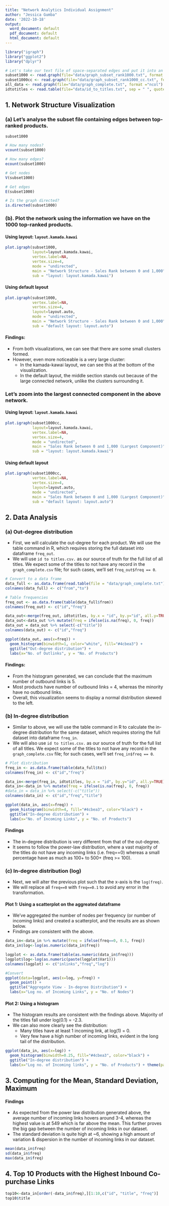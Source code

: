 ```yaml
---
title: "Network Analytics Individual Assignment"
author: "Jessica Gumba"
date: '2022-10-18'
output:
  word_document: default
  pdf_document: default
  html_document: default
---
```


```r
library("igraph")
library("ggplot2")
library("dplyr")

# Let's take our text file of space-separated edges and put it into an iGraph graph
subset1000 <- read.graph(file="data/graph_subset_rank1000.txt", format ="ncol")
subset1000cc <- read.graph(file="data/graph_subset_rank1000_cc.txt", format ="ncol")
all_data <- read.graph(file="data/graph_complete.txt", format ="ncol")
idtotitles <- read.table(file="data/id_to_titles.txt", sep = " ", quote = "\"",header = TRUE)
```

## 1. Network Structure Visualization
### (a) Let's analyse the subset file containing edges between top-ranked products.
```r
subset1000

# How many nodes?
vcount(subset1000)

# How many edges?
ecount(subset1000)

# Get nodes
V(subset1000)

# Get edges
E(subset1000)

# Is the graph directed?
is.directed(subset1000)
```

### (b). Plot the network using the information we have on the 1000 top-ranked products.

#### Using layout: ` layout.kamada.kawai`
```r
plot.igraph(subset1000, 
            layout=layout.kamada.kawai, 
            vertex.label=NA, 
            vertex.size=4,
            mode = "undirected",
            main = "Network Structure - Sales Rank between 0 and 1,000",
            sub = "layout: layout.kamada.kawai")
```

#### Using default layout
```r
plot.igraph(subset1000, 
            vertex.label=NA, 
            vertex.size=4,
            layout=layout.auto, 
            mode = "undirected",
            main = "Network Structure - Sales Rank between 0 and 1,000",
            sub = "default layout: layout.auto")
```

#### Findings:
* From both visualizations, we can see that there are some small clusters formed.
* However, even more noticeable is a very large cluster:
  * In the kamada-kawai layout, we can see this at the bottom of the visualization.
  * In the default layout, the middle section stands out because of the large connected network, unlike the clusters surrounding it.

### Let's zoom into the largest connected component in the above network.

#### Using layout: ` layout.kamada.kawai`
```r
plot.igraph(subset1000cc, 
            layout=layout.kamada.kawai, 
            vertex.label=NA, 
            vertex.size=4,
            mode = "undirected",
            main = "Sales Rank between 0 and 1,000 (Largest Component)",
            sub = "layout: layout.kamada.kawai")
```

#### Using default layout
```r
plot.igraph(subset1000cc, 
            vertex.label=NA, 
            vertex.size=4,
            layout=layout.auto, 
            mode = "undirected",
            main = "Sales Rank between 0 and 1,000 (Largest Component)",
            sub = "default layout: layout.auto")
```

## 2. Data Analysis

### (a) Out-degree distribution
* First, we will calculate the out-degree for each product. We will use the table command in R, which requires storing the full dataset into dataframe `freq_out`.
* We will use `id to titles.csv.` as our source of truth for the full list of all titles. We expect some of the titles to not have any record in the `graph_complete.csv` file; for such cases, we'll set `freq_out$freq == 0`.


```r
# Convert to a data frame
data_full <- as.data.frame(read.table(file = "data/graph_complete.txt"))
colnames(data_full) <- c("from","to")

# Table frequencies
freq_out <- as.data.frame(table(data_full$from))
colnames(freq_out) <- c("id","freq")

data_out<-merge(freq_out, idtotitles, by.x = "id", by.y="id", all.y=TRUE)
data_out<-data_out %>% mutate(freq = ifelse(is.na(freq), 0, freq))
data_out = data_out %>% select(-c("title"))
colnames(data_out) <- c("id","freq")

ggplot(data_out, aes(x=freq)) + 
  geom_histogram(binwidth=1, color="white", fill="#4cbea3") +
  ggtitle("Out-degree distribution") +
  labs(x="No. of Outlinks", y = "No. of Products")
```

#### Findings:
* From the histogram generated, we can conclude that the maximum number of outbound links is 5.
* Most products have number of outbound links = 4, whereas the minority have no outbound links.
* Overall, this visualization seems to display a normal distribution skewed to the left.

### (b) In-degree distribution
* Similar to above, we will use the table command in R to calculate the in-degree distribution for the same dataset, which requires storing the full dataset into dataframe `freq_in`.
* We will also use `id to titles.csv.` as our source of truth for the full list of all titles. We expect some of the titles to not have any record in the `graph_complete.csv` file; for such cases, we'll set `freq_in$freq == 0`.

```r
# Plot distribution
freq_in <- as.data.frame(table(data_full$to))
colnames(freq_in) <- c("id","freq")

data_in<-merge(freq_in, idtotitles, by.x = "id", by.y="id", all.y=TRUE)
data_in<-data_in %>% mutate(freq = ifelse(is.na(freq), 0, freq))
#data_in = data_in %>% select(-c("title"))
colnames(data_in) <- c("id","freq","title")

ggplot(data_in, aes(x=freq)) + 
  geom_histogram(binwidth=4, fill="#4cbea3", color="black") +
  ggtitle("In-degree distribution") +
  labs(x="No. of Incoming Links", y = "No. of Products") 
```

#### Findings
* The in-degree distribution is very different from that of the out-degree. 
* It seems to follow the power-law distribution, where a vast majority of the titles do not have any incoming links (i.e. freq==0) whereas a small percentage have as much as 100+ to 500+ (freq >= 100).

### (c) In-degree distribution (log)
* Next, we will alter the previous plot such that the x-axis is the `log(freq)`.
* We will replace all `freq==0` with `freq==0.1` to avoid any error in the transformation.


#### Plot 1: Using a scatterplot on the aggreated dataframe
* We've aggregated the number of nodes per frequency (or number of incoming links) and created a scatterplot, and the results are as shown below.
* Findings are consistent with the above.

```r
data_in<-data_in %>% mutate(freq = ifelse(freq==0, 0.1, freq))
data_in$log<-log(as.numeric(data_in$freq))

logplot <- as.data.frame(table(as.numeric(data_in$freq)))
logplot$log<-log(as.numeric(paste(logplot$Var1)))
colnames(logplot) <- c("inlinks","freq","log")

#Convert
ggplot(data=logplot, aes(x=log, y=freq)) +
  geom_point() +
  ggtitle("Aggregate View - In-degree Distribution") +
  labs(x="Log no. of Incoming Links", y = "No. of Nodes")
```


#### Plot 2: Using a histogram
* The histogram results are consistent with the findings above. Majority of the titles fall under log(0.1) = -2.3.
* We can also more clearly see the distribution:
  * Many titles have at least 1 incoming link, at log(1) = 0.
  * Very few have a high number of incoming links, evident in the long tail of the distribution.
  
  
```r
ggplot(data_in, aes(x=log)) + 
  geom_histogram(binwidth=0.25, fill="#4cbea3", color="black") +
  ggtitle("In-degree distribution") +
  labs(x="Log no. of Incoming links", y = "No. of Products") + theme(panel.background = element_blank())
```

## 3. Computing for the Mean, Standard Deviation, Maximum

#### Findings
* As expected from the power law distribution generated above, the average number of incoming links hovers around 3-4, whereas the highest value is at 549 which is far above the mean. This further proves the big gap between the number of incoming links in our dataset.
* The standard deviation is quite high at ~6, showing a high amount of variation & dispersion in the number of incoming links in our dataset.

```r
mean(data_in$freq)
sd(data_in$freq)
max(data_in$freq)
```
## 4. Top 10 Products with the Highest Inbound Co-purchase Links

```r
top10<-data_in[order(-data_in$freq),][1:10,c("id", "title", "freq")]
top10$title
```

